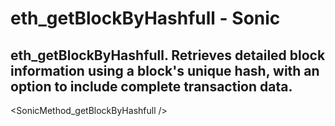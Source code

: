 # eth_getBlockByHashfull - Sonic

## eth_getBlockByHashfull. Retrieves detailed block information using a block's unique hash, with an option to include complete transaction data.


<SonicMethod_getBlockByHashfull />
